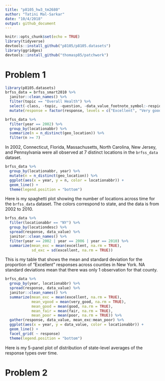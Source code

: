 ```yaml
---
title: "p8105_hw3_tm2680"
author: "Tatini Mal-Sarkar"
date: "10/4/2018"
output: github_document
---
```


```r
knitr::opts_chunk$set(echo = TRUE)
library(tidyverse)
devtools::install_github("p8105/p8105.datasets")
library(ggridges)
devtools::install_github("thomasp85/patchwork")
```

# Problem 1
```r
library(p8105.datasets)
brfss_data = brfss_smart2010 %>% 
  janitor::clean_names() %>% 
  filter(topic == "Overall Health") %>% 
  select(-class, -topic, -question, -data_value_footnote_symbol:-respid) %>% 
  mutate(response = factor(response, levels = c("Excellent", "Very good", "Good", "Fair", "Poor", ordered = TRUE))) 
```

```r
brfss_data %>% 
  filter(year == 2002) %>% 
  group_by(locationabbr) %>% 
  summarize(n = n_distinct(geo_location)) %>% 
  filter(n >= 7)
```

In 2002, Connecticut, Florida, Massachusetts, North Carolina, New Jersey, and Pennsylvania were all observed at 7 distinct locations in the `brfss_data` dataset.

```r
brfss_data %>% 
  group_by(locationabbr, year) %>% 
  mutate(n = n_distinct(geo_location)) %>% 
  ggplot(aes(x = year, y = n, color = locationabbr)) + 
  geom_line() + 
  theme(legend.position = "bottom")
```

Here is my spaghetti plot showing the number of locations across time for the `brfss_data` dataset. The colors correspond to state, and the data is from 2002 to 2010. 

```r
brfss_data %>% 
  filter(locationabbr == "NY") %>% 
  group_by(locationdesc) %>% 
  spread(response, data_value) %>% 
  janitor::clean_names() %>% 
  filter(year == 2002 | year == 2006 | year == 2010) %>% 
  summarize(mean_exc = mean(excellent, na.rm = TRUE),
            sd_exc = sd(excellent, na.rm = TRUE)) 
```

This is my table that shows the mean and standard deviation for the proportion of "Excellent" responses across counties in New York. NA standard deviations mean that there was only 1 observation for that county.

```r
brfss_data %>% 
  group_by(year, locationabbr) %>% 
  spread(response, data_value) %>% 
  janitor::clean_names() %>% 
  summarize(mean_exc = mean(excellent, na.rm = TRUE),
            mean_vgood = mean(very_good, na.rm = TRUE),
            mean_good = mean(good, na.rm = TRUE),
            mean_fair = mean(fair, na.rm = TRUE),
            mean_poor = mean(poor, na.rm = TRUE)) %>% 
  gather(response, data_value, mean_exc:mean_poor) %>% 
  ggplot(aes(x = year, y = data_value, color = locationabbr)) +
  geom_line() + 
  facet_grid( ~ response)
  theme(legend.position = "bottom")
```

Here is my 5-panel plot of distribution of state-level averages of the response types over time.

# Problem 2